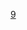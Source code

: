 {{National basketball squad
| name = 2011年U19世青賽中華臺北男子籃球代表隊
| bg = #{{Basketball color|TPE|1}}
| fg = white
| title = 中華臺北男子籃球代表隊
| team link = 中華台北U19男子籃球代表隊
| comp = 2011年U19世青賽 – 第14名
| comp link = 2011年U19世界青年籃球錦標賽
| p4 = [[簡肇熠]]
| p5 = [[李家慶 (籃球運動員)|李家慶]]
| p6 = [[黃柏偉]]
| p7 = [[余純安]]
| p8 = [[范士恩]]
| p9 = [[陳盈駿]]
| p10 = [[胡瓏貿]]
| p11 = [[鄭鐵]]
| p12 = [[簡偉儒]]
| p13 = [[洪康喬]]
| p14 = [[林郅為]]
| p15 = [[陳冠全]]
| coach = [[黃萬隆]]
}}<noinclude>
[[Category:中華台北青年男子籃球代表隊導航模板|9]]
</noinclude>